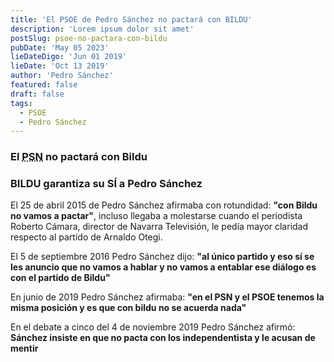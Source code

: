 ```yaml
---
title: 'El PSOE de Pedro Sánchez no pactará con BILDU'
description: 'Lorem ipsum dolor sit amet'
postSlug: psoe-no-pactara-con-bildu
pubDate: 'May 05 2023'
lieDateDigo: 'Jun 01 2019'
lieDate: 'Oct 13 2019'
author: 'Pedro Sánchez'
featured: false
draft: false
tags:
  - PSOE
  - Pedro Sánchez
---
```




<VideoBlocks>
	<div slot="before">
		<YouTube id="_ffEffzkGtc" title="El PSN no pactará con Bildu" />
		<h3>El <abbr title="Partido Socialista Navarro">PSN</abbr> no pactará con Bildu</h3>
	</div>
	<div slot="after">
		<YouTube id="jM9IivS7-0s" title="BILDU garantiza su SÍ a Pedro Sánchez" />
		<h3>BILDU garantiza su SÍ a Pedro Sánchez</h3>
	</div>
</VideoBlocks>

<Timeline>
  <TimelineItem title="Pedro Sánchez" date="25 abril 2015">
    <p>
			El 25 de abril 2015 de Pedro Sánchez afirmaba con rotundidad: <strong>"con Bildu no vamos a pactar"</strong>, incluso llegaba a molestarse cuando el periodista Roberto Cámara, director de Navarra Televisión, le pedía mayor claridad respecto al partido de Arnaldo Otegi.
    </p>
  </TimelineItem>
  <TimelineItem title="Pedro Sánchez" date="5 septiembre 2016">
    <p>
			El 5 de septiembre 2016 Pedro Sánchez dijo: <strong>"al único partido y eso sí se les anuncio que no vamos a hablar y no vamos a entablar ese diálogo es con el partido de Bildu"</strong>
    </p>
  </TimelineItem>
  <TimelineItem title="Pedro Sánchez" date="junio 2019">
		<p>En junio de 2019 Pedro Sánchez afirmaba: <strong>"en el PSN y el PSOE tenemos la misma posición y es que con bildu no se acuerda nada"</strong></p>
  </TimelineItem>
  <TimelineItem title="Pedro Sánchez" date="4 noviembre 2019">
		<p>En el debate a cinco del 4 de noviembre 2019 Pedro Sánchez afirmó: <strong>Sánchez insiste en que no pacta con los independentista y le acusan de mentir</strong></p>
		<YouTube id="EtL4JANJWnw" title="Sánchez insiste en que no pacta con los independentista y le acusan de mentir" />
  </TimelineItem>
</Timeline>
